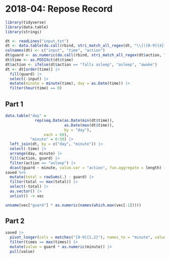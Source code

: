 # 2018-04: Repose Record

```r
library(tidyverse)
library(data.table)
library(stringi)
```

```r
dt <- readLines("input.txt")
dt <- data.table(do.call(rbind, stri_match_all_regex(dt, "\\[([0-9]{4}-[0-9]{2}-[0-9]{2} [0-9]{2}:[0-9]{2})\\] (.*)")))
colnames(dt) <- c("input", "time", "action")
dt$guard <- as.numeric(do.call(rbind, stri_match_all_regex(dt$action, "[0-9]{3,4}")))
dt$time <- as.POSIXct(dt$time)
dt$action <- ifelse(dt$action == "falls asleep", "asleep", "awake")
dt <- dt[order(time)] |> 
  fill(guard) |>
  select(-input) |>
  mutate(minute = minute(time), day = as.Date(time)) |>
  filter(hour(time) == 0)
```

## Part 1

```r
data.table("day" =
             rep(seq.Date(as.Date(min(dt$time)), 
                          as.Date(max(dt$time)), 
                          by = "day"), 
                 each = 60),
           "minute" = 0:59) |>
  left_join(dt, by = c("day", "minute")) |>
  select(-time) |>
  arrange(day, minute) |>
  fill(action, guard) |>
  filter(action == "asleep") |>
  dcast(guard ~ minute, value.var = "action", fun.aggregate = length) -> saved
saved %>%
  mutate(total = rowSums(.) - guard) |>
  filter(total == max(total)) |>
  select(-total) |>
  as.vector() |>
  unlist() -> vec

unname(vec["guard"] * as.numeric(names(which.max(vec[-1]))))
```

## Part 2

```r
saved |>
  pivot_longer(cols = matches("[0-9]{1,2}"), names_to = "minute", values_to = "times") |>
  filter(times == max(times)) |>
  mutate(value = guard * as.numeric(minute)) |>
  pull(value)
```

